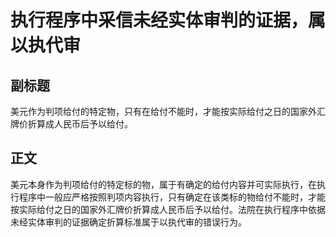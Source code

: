# 执行程序中采信未经实体审判的证据，属以执代审
## 副标题
美元作为判项给付的特定物，只有在给付不能时，才能按实际给付之日的国家外汇牌价折算成人民币后予以给付。
## 正文
美元本身作为判项给付的特定标的物，属于有确定的给付内容并可实际执行，在执行程序中一般应严格按照判项内容执行，只有确定在该类标的物给付不能时，才能按实际给付之日的国家外汇牌价折算成人民币后予以给付。法院在执行程序中依据未经实体审判的证据确定折算标准属于以执代审的错误行为。